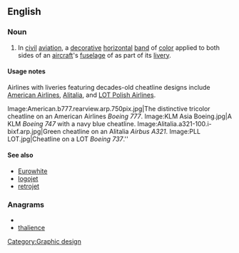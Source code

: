 ==English==

===Noun===
{{en-noun}}

# {{context|aviation}} In [[civil]] [[aviation]], a [[decorative]] [[horizontal]] [[band]] of [[color]] applied to both sides of an [[aircraft]]'s [[fuselage]] of as part of its [[livery]]. 

====Usage notes====
Airlines with liveries featuring decades-old cheatline designs include [[w:American Airlines|American Airlines]], [[w:Alitalia|Alitalia]], and [[w:LOT Polish Airlines|LOT Polish Airlines]]. 

<gallery>
Image:American.b777.rearview.arp.750pix.jpg|The distinctive tricolor cheatline on an American Airlines  ''Boeing 777''.
Image:KLM Asia Boeing.jpg|A KLM ''Boeing 747'' with a navy blue cheatline.
Image:Alitalia.a321-100.i-bixf.arp.jpg|Green cheatline on an Alitalia ''Airbus A321''.
Image:PLL LOT.jpg|Cheatline on a LOT ''Boeing 737''.''
</gallery>

====See also====
*[[Eurowhite]]
*[[logojet]]
*[[retrojet]]

===Anagrams===
* {{alphagram|aceehilnt}}
* [[thalience#English|thalience]]


[[Category:Graphic design]]